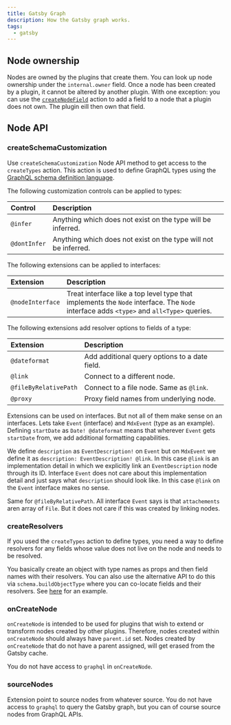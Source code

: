 ```yaml
---
title: Gatsby Graph
description: How the Gatsby graph works.
tags:
  - gatsby
---
```


## Node ownership

Nodes are owned by the plugins that create them. You can look up node ownership
under the `internal.owner` field. Once a node has been created by a plugin, it
cannot be altered by another plugin. With one exception: you can use the
[`createNodeField`](https://www.gatsbyjs.com/docs/actions/#createNodeField)
action to add a field to a node that a plugin does not own. The plugin eill then
own that field.

## Node API

### createSchemaCustomization

Use `createSchemaCustomization` Node API method to get access to the
`createTypes` action. This action is used to define GraphQL types using the
[GraphQL schema definition language](https://graphql.org/learn/schema/#type-system).

The following customization controls can be applied to types:

| Control      | Description                                                     |
| :----------- | :-------------------------------------------------------------- |
| `@infer`     | Anything which does not exist on the type will be inferred.     |
| `@dontInfer` | Anything which does not exist on the type will not be inferred. |

The following extensions can be applied to interfaces:

| Extension        | Description                                                                                                                             |
| :--------------- | :-------------------------------------------------------------------------------------------------------------------------------------- |
| `@nodeInterface` | Treat interface like a top level type that implements the `Node` interface. The `Node` interface adds `<type>` and `all<Type>` queries. |

The following extensions add resolver options to fields of a type:

| Extension             | Description                                   |
| :-------------------- | :-------------------------------------------- |
| `@dateformat`         | Add additional query options to a date field. |
| `@link`               | Connect to a different node.                  |
| `@fileByRelativePath` | Connect to a file node. Same as `@link`.      |
| `@proxy`              | Proxy field names from underlying node.       |

Extensions can be used on interfaces. But not all of them make sense on an
interfaces. Lets take `Event` (interface) and `MdxEvent` (type as an example).
Defining `startDate` as `Date! @dateformat` means that wherever `Event` gets
`startDate` from, we add additional formatting capabilities.

We define `description` as `EventDescription!` on `Event` but on `MdxEvent` we
define it as `description: EventDescription! @link`. In this case `@link` is an
implementation detail in which we explicitly link an `EventDescription` node
through its ID. Interface `Event` does not care about this implementation detail
and just says what `description` should look like. In this case `@link` on the
`Event` interface makes no sense.

Same for `@fileByRelativePath`. All interface `Event` says is that
`attachements` aren array of `File`. But it does not care if this was created by
linking nodes.

### createResolvers

If you used the `createTypes` action to define types, you need a way to define
resolvers for any fields whose value does not live on the node and needs to be
resolved.

You basically create an object with type names as props and then field names
with their resolvers. You can also use the alternative API to do this via
`schema.buildObjectType` where you can co-locate fields and their resolvers. See
[here](https://github.com/gatsbyjs/gatsby/blob/master/packages/gatsby-plugin-mdx/gatsby/source-nodes.js)
for an example.

### onCreateNode

`onCreateNode` is intended to be used for plugins that wish to extend or
transform nodes created by other plugins. Therefore, nodes created within
`onCreateNode` should always have `parent.id` set. Nodes created by
`onCreateNode` that do not have a parent assigned, will get erased from the
Gatsby cache.

You do not have access to `graphql` in `onCreateNode`.

### sourceNodes

Extension point to source nodes from whatever source. You do not have access to
`graphql` to query the Gatsby graph, but you can of course source nodes from
GraphQL APIs.
